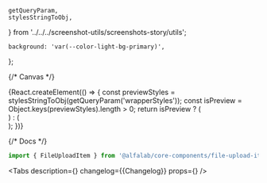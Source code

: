 
    getQueryParam,
    stylesStringToObj,
} from '../../../screenshot-utils/screenshots-story/utils';

<Meta title='Components/FileUploadItem' component={FileUploadItem} id='FileUploadItem' />

    background: 'var(--color-light-bg-primary)',
};

{/* Canvas */}

<Story name='FileUploadItem'>
    {React.createElement(() => {
        const previewStyles = stylesStringToObj(getQueryParam('wrapperStyles'));
        const isPreview = Object.keys(previewStyles).length > 0;
        return isPreview ? (
            <div style={{ width: 432, ...previewStyles }}>
                <div style={isPreview ? WRAPPER_STYLES : undefined}>
                    <FileUploadItem
                        name={'Название файла.pdf'}
                        uploadDate='22.01.2023'
                        size={4096}
                        downloadLink='link'
                        showDelete={true}
                    />
                    <FileUploadItem
                        name={'Название файла.docx'}
                        uploadDate='22.01.2023'
                        size={8192}
                        downloadLink='link'
                        showDelete={true}
                    />
                    <FileUploadItem
                        name={'Название файла.docx'}
                        uploadDate='22.01.2023'
                        size={9216}
                        downloadLink='link'
                        showDelete={true}
                    />
                </div>
            </div>
        ) : (
            <div style={{ width: 500 }}>
                <FileUploadItem
                    name={text('name', 'Довольно длинное название файла.pdf')}
                    uploadDate={text('uploadDate', '22.01.2018')}
                    downloadLink={text('downloadLink', '')}
                    error={text('error', '')}
                    size={number('size', 500000000)}
                    uploadStatus={select(
                        'uploadStatus',
                        ['ERROR', 'SUCCESS', 'LOADING', 'UPLOADING'],
                        undefined,
                    )}
                    uploadPercent={number('uploadPercent', undefined)}
                    showDelete={boolean('showDelete', false)}
                    showRestore={boolean('showRestore', false)}
                />
            </div>
        );
    })}
</Story>

{/* Docs */}

<ComponentHeader
    name='FileUploadItem'
    version={packageJson.version}
    package='@alfalab/core-components/file-upload-item'
    design='https://www.figma.com/file/cdNnkh2QdxuvYLrBm4cubM/Web-%3A%3A-Core-Default-Components?node-id=8957%3A60224'
/>

```jsx
import { FileUploadItem } from '@alfalab/core-components/file-upload-item';
```

<Tabs
    description={<Description />}
    changelog={<Markdown>{Changelog}</Markdown>}
    props={<ArgsTable of={FileUploadItemTS} />}
/>
